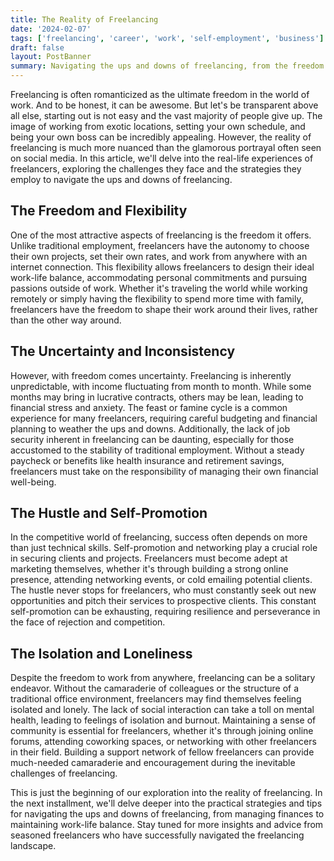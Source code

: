 ```yaml
---
title: The Reality of Freelancing
date: '2024-02-07'
tags: ['freelancing', 'career', 'work', 'self-employment', 'business']
draft: false
layout: PostBanner
summary: Navigating the ups and downs of freelancing, from the freedom and flexibility to the hustle and self-promotion.
---
```


Freelancing is often romanticized as the ultimate freedom in the world of work. And to be honest, it can be awesome. But let's be transparent above all else, starting out is not easy and the vast majority of people give up.  The image of working from exotic locations, setting your own schedule, and being your own boss can be incredibly appealing. However, the reality of freelancing is much more nuanced than the glamorous portrayal often seen on social media. In this article, we'll delve into the real-life experiences of freelancers, exploring the challenges they face and the strategies they employ to navigate the ups and downs of freelancing.

## The Freedom and Flexibility

One of the most attractive aspects of freelancing is the freedom it offers. Unlike traditional employment, freelancers have the autonomy to choose their own projects, set their own rates, and work from anywhere with an internet connection. This flexibility allows freelancers to design their ideal work-life balance, accommodating personal commitments and pursuing passions outside of work. Whether it's traveling the world while working remotely or simply having the flexibility to spend more time with family, freelancers have the freedom to shape their work around their lives, rather than the other way around.

## The Uncertainty and Inconsistency

However, with freedom comes uncertainty. Freelancing is inherently unpredictable, with income fluctuating from month to month. While some months may bring in lucrative contracts, others may be lean, leading to financial stress and anxiety. The feast or famine cycle is a common experience for many freelancers, requiring careful budgeting and financial planning to weather the ups and downs. Additionally, the lack of job security inherent in freelancing can be daunting, especially for those accustomed to the stability of traditional employment. Without a steady paycheck or benefits like health insurance and retirement savings, freelancers must take on the responsibility of managing their own financial well-being.

## The Hustle and Self-Promotion

In the competitive world of freelancing, success often depends on more than just technical skills. Self-promotion and networking play a crucial role in securing clients and projects. Freelancers must become adept at marketing themselves, whether it's through building a strong online presence, attending networking events, or cold emailing potential clients. The hustle never stops for freelancers, who must constantly seek out new opportunities and pitch their services to prospective clients. This constant self-promotion can be exhausting, requiring resilience and perseverance in the face of rejection and competition.

## The Isolation and Loneliness

Despite the freedom to work from anywhere, freelancing can be a solitary endeavor. Without the camaraderie of colleagues or the structure of a traditional office environment, freelancers may find themselves feeling isolated and lonely. The lack of social interaction can take a toll on mental health, leading to feelings of isolation and burnout. Maintaining a sense of community is essential for freelancers, whether it's through joining online forums, attending coworking spaces, or networking with other freelancers in their field. Building a support network of fellow freelancers can provide much-needed camaraderie and encouragement during the inevitable challenges of freelancing.

This is just the beginning of our exploration into the reality of freelancing. In the next installment, we'll delve deeper into the practical strategies and tips for navigating the ups and downs of freelancing, from managing finances to maintaining work-life balance. Stay tuned for more insights and advice from seasoned freelancers who have successfully navigated the freelancing landscape.
